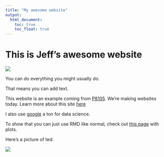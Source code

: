 ```yaml
---
title: "My awesome website"
output: 
  html_document:
    toc: true
    toc_float: true
---
```


# This is Jeff's awesome website

![](https://media.giphy.com/media/drXGoW1iudhKw/giphy.gif)


You can do everything you might usually do.

That means you can add text.

This website is an example coming from [P8105](https://p8105.com/index.html). We're making websites today. Learn more about this site [here](about.html)

I also use [google](https://www.google.com/) a ton for data science.

To show that you can just use RMD like normal, check out [this page](plots.html) with plots.

Here's a picture of ted:

![](image/ted.jpg)
<i class="fa-solid fa-headphones"></i>
